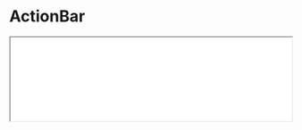# ActionBar

<iframe className="comp-preview"
  src="/preview/iframe.html?globals=&args=&id=commons-actionbar--docs&viewMode=docs"
  width="100%"
/>